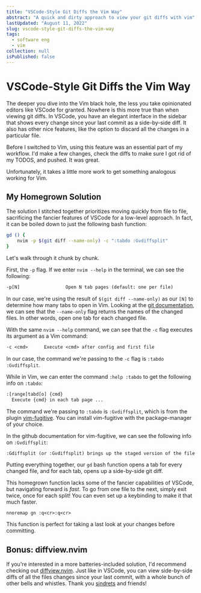```yaml
---
title: "VSCode-Style Git Diffs the Vim Way"
abstract: "A quick and dirty approach to view your git diffs with vim"
lastUpdated: "August 11, 2022"
slug: vscode-style-git-diffs-the-vim-way
tags:
  - software eng
  - vim
collection: null
isPublished: false
---
```


# VSCode-Style Git Diffs the Vim Way

The deeper you dive into the Vim black hole, the less you take opinionated editors like VSCode for
granted. Nowhere is this more true than when viewing git diffs. In VSCode, you have an elegant
interface in the sidebar that shows every change since your last commit as a side-by-side diff. It
also has other nice features, like the option to discard all the changes in a particular file.

Before I switched to Vim, using this feature was an essential part of my workflow. I'd make a few
changes, check the diffs to make sure I got rid of my TODOS, and pushed. It was great.

Unfortunately, it takes a little more work to get something analogous working for Vim.

## My Homegrown Solution

The solution I stitched together prioritizes moving quickly from file to file, sacrificing the
fancier features of VSCode for a low-level approach. In fact, it can be boiled down to just the
following bash function:

```bash
gd () {
	nvim -p $(git diff --name-only) -c ":tabdo :Gvdiffsplit"
}
```

Let's walk through it chunk by chunk.

First, the `-p` flag. If we enter `nvim --help` in the terminal, we can see the following:

```txt
-p[N]                 Open N tab pages (default: one per file)
```

In our case, we're using the result of `$(git diff --name-only)` as our `[N]` to determine how many
tabs to open in Vim. Looking at the [git documentation](https://git-scm.com/docs/git-diff), we can
see that the `--name-only` flag returns the names of the changed files. In other words, open one tab
for each changed file.

With the same `nvim --help` command, we can see that the `-c` flag executes its argument as a Vim
command:

```txt
-c <cmd>      Execute <cmd> after config and first file
```

In our case, the command we're passing to the `-c` flag is `:tabdo :Gvdiffsplit`.

While in Vim, we can enter the command `:help :tabdo` to get the following info on `:tabdo`:

```txt
:[range]tabd[o] {cmd}
  Execute {cmd} in each tab page ...
```

The command we're passing to `:tabdo` is `:Gvdiffsplit`, which is from the plugin
[vim-fugitive](https://github.com/tpope/vim-fugitive). You can install vim-fugitive with the
package-manager of your choice.

In the github documentation for vim-fugitive, we can see the following info on `:Gvdiffsplit`:

```txt
:Gdiffsplit (or :Gvdiffsplit) brings up the staged version of the file side by side with the working tree version.
```

Putting everything together, our `gd` bash function opens a tab for every changed file, and for each
tab, opens up a side-by-side git diff.

This homegrown function lacks some of the fancier capabilities of VSCode, but navigating forward is
_fast_. To go from one file to the next, simply exit twice, once for each split! You can even set up
a keybinding to make it that much faster.

```vim
nnoremap gn :q<cr>:q<cr>
```

This function is perfect for taking a last look at your changes before committing.

## Bonus: diffview.nvim

If you're interested in a more batteries-included solution, I'd recommend checking out
[diffview.nvim](https://github.com/sindrets/diffview.nvim). Just like in VSCode, you can view
side-by-side diffs of all the files changes since your last commit, with a whole bunch of other
bells and whistles. Thank you [sindrets](https://github.com/sindrets) and friends!

